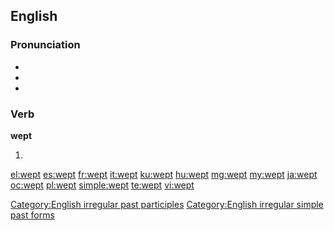==English==

===Pronunciation===
* {{audio|en-us-wept.ogg|Audio (US)}}
* {{IPA|/ˈwɛpt/}}
* {{rhymes|ɛpt}}

===Verb===
'''wept'''

# {{past of|weep}}

[[Category:English irregular past participles]]
[[Category:English irregular simple past forms]]

[[el:wept]]
[[es:wept]]
[[fr:wept]]
[[it:wept]]
[[ku:wept]]
[[hu:wept]]
[[mg:wept]]
[[my:wept]]
[[ja:wept]]
[[oc:wept]]
[[pl:wept]]
[[simple:wept]]
[[te:wept]]
[[vi:wept]]